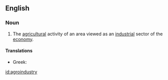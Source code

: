 ==English==

===Noun===
{{en-noun|agroindustries}}

# The [[agricultural]] activity of an area viewed as an [[industrial]] sector of the [[economy]].

====Translations====
{{trans-top|}}
* Greek: {{t+|el|αγροτοβιομηχανικός|m|tr=agrotoviomichanikós}}
{{trans-mid}}
{{trans-bottom}}

[[id:agroindustry]]
